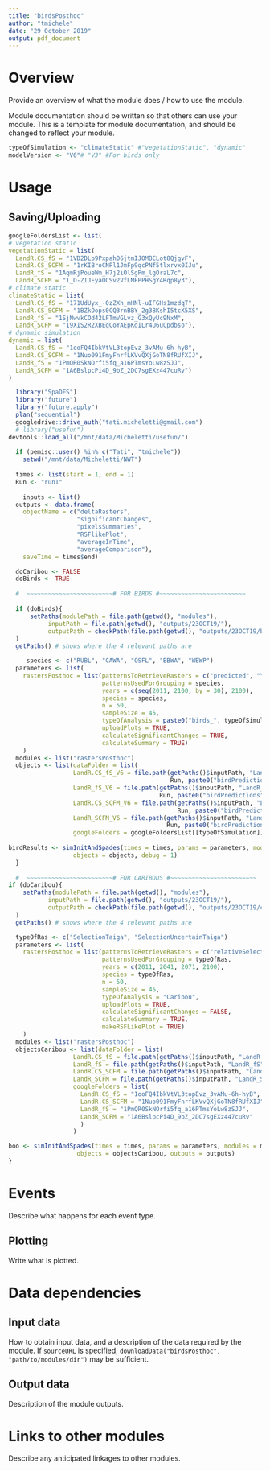 ```yaml
---
title: "birdsPosthoc"
author: "tmichele"
date: "29 October 2019"
output: pdf_document
---
```


# Overview

Provide an overview of what the module does / how to use the module.

Module documentation should be written so that others can use your module.
This is a template for module documentation, and should be changed to reflect your module.

```r
typeOfSimulation <- "climateStatic" #"vegetationStatic", "dynamic"
modelVersion <- "V6"# "V3" #For birds only
```

# Usage

## Saving/Uploading

```r
googleFoldersList <- list(
# vegetation static
vegetationStatic = list(
  LandR.CS_fS = "1VD2DLb9Pxpah06jtmIJOMBCLot8QjgvF",
  LandR.CS_SCFM = "1rKIBroCNPl1JmFp9qcPNf5tlxrvx0IJu",
  LandR_fS = "1AqmRjPoueWm_H7j2iOlSgPm_lgOraL7c",
  LandR_SCFM = "1_O-ZIJEyaOCSv2VfLMFPPHSgY4Rqp8y3"),
# climate static
climateStatic = list(
  LandR.CS_fS = "171UdUyx_-0zZXh_mHNl-uIFGHs1mzdqT",
  LandR.CS_SCFM = "1BZkOops0CQ3rnBBY_2g38KshI5tcX5XS",
  LandR_fS = "1SjNwvkCOd42LFTmVGLvz_G3xQyUc9NxM",
  LandR_SCFM = "19XIS2R2XBEqCoYAEpKdILr4U6uCpdbso"),
# dynamic simulation
dynamic = list(
  LandR.CS_fS = "1ooFQ4IbkVtVL3topEvz_3vAMu-6h-hyB",
  LandR.CS_SCFM = "1Nuo091FmyFnrfLKVvQXjGoTN8fRUfXIJ",
  LandR_fS = "1PmQR0SkNOrfi5fq_a16PTmsYoLw8zSJJ",
  LandR_SCFM = "1A6BslpcPi4D_9bZ_2DC7sgEXz447cuRv")
)
```


```r
  library("SpaDES")
  library("future")
  library("future.apply")
  plan("sequential")
  googledrive::drive_auth("tati.micheletti@gmail.com")
  # library("usefun")
devtools::load_all("/mnt/data/Micheletti/usefun/")
  
  if (pemisc::user() %in% c("Tati", "tmichele"))
    setwd("/mnt/data/Micheletti/NWT")
  
  times <- list(start = 1, end = 1)
  Run <- "run1"
  
    inputs <- list()
  outputs <- data.frame(
    objectName = c("deltaRasters",
                   "significantChanges",
                   "pixelsSummaries",
                   "RSFlikePlot",
                   "averageInTime",
                   "averageComparison"),
    saveTime = times$end)

  doCaribou <- FALSE
  doBirds <- TRUE
  
  #  ~~~~~~~~~~~~~~~~~~~~~~~~# FOR BIRDS #~~~~~~~~~~~~~~~~~~~~~~~~
  
  if (doBirds){
      setPaths(modulePath = file.path(getwd(), "modules"),
           inputPath = file.path(getwd(), "outputs/23OCT19/"),
           outputPath = checkPath(file.path(getwd(), "outputs/23OCT19/birdResults", typeOfSimulation), create = TRUE)
  )
  getPaths() # shows where the 4 relevant paths are

     species <- c("RUBL", "CAWA", "OSFL", "BBWA", "WEWP")
  parameters <- list(
    rastersPosthoc = list(patternsToRetrieveRasters = c("predicted", "Year", "tif"),
                          patternsUsedForGrouping = species,
                          years = c(seq(2011, 2100, by = 30), 2100),
                          species = species, 
                          n = 50,
                          sampleSize = 45,
                          typeOfAnalysis = paste0("birds_", typeOfSimulation),
                          uploadPlots = TRUE,
                          calculateSignificantChanges = TRUE,
                          calculateSummary = TRUE)
    )
  modules <- list("rastersPosthoc")
  objects <- list(dataFolder = list(
                  LandR.CS_fS_V6 = file.path(getPaths()$inputPath, "LandR.CS_fS", 
                                             Run, paste0("birdPredictions", modelVersion, typeOfSimulation)),
                  LandR_fS_V6 = file.path(getPaths()$inputPath, "LandR_fS", 
                                          Run, paste0("birdPredictions", modelVersion, typeOfSimulation)),
                  LandR.CS_SCFM_V6 = file.path(getPaths()$inputPath, "LandR.CS_SCFM", 
                                               Run, paste0("birdPredictions", modelVersion, typeOfSimulation)),
                  LandR_SCFM_V6 = file.path(getPaths()$inputPath, "LandR_SCFM", 
                                            Run, paste0("birdPredictions", modelVersion, typeOfSimulation))),
                  googleFolders = googleFoldersList[[typeOfSimulation]])
  
birdResults <- simInitAndSpades(times = times, params = parameters, modules = modules,
                  objects = objects, debug = 1)
  }
  
  #  ~~~~~~~~~~~~~~~~~~~~~~~~# FOR CARIBOUS #~~~~~~~~~~~~~~~~~~~~~~~~
if (doCaribou){
    setPaths(modulePath = file.path(getwd(), "modules"),
           inputPath = file.path(getwd(), "outputs/23OCT19/"),
           outputPath = checkPath(file.path(getwd(), "outputs/23OCT19/caribouResults"), create = TRUE)
  )
  getPaths() # shows where the 4 relevant paths are

  typeOfRas <- c("SelectionTaiga", "SelectionUncertainTaiga")
  parameters <- list(
    rastersPosthoc = list(patternsToRetrieveRasters = c("relativeSelection", "Year", "tif"),
                          patternsUsedForGrouping = typeOfRas,
                          years = c(2011, 2041, 2071, 2100),
                          species = typeOfRas, 
                          n = 50,
                          sampleSize = 45,
                          typeOfAnalysis = "Caribou",
                          uploadPlots = TRUE,
                          calculateSignificantChanges = FALSE,
                          calculateSummary = TRUE,
                          makeRSFLikePlot = TRUE)
    )
  modules <- list("rastersPosthoc")
  objectsCaribou <- list(dataFolder = list(
                  LandR.CS_fS = file.path(getPaths()$inputPath, "LandR.CS_fS", Run, "caribouPredictions"),
                  LandR_fS = file.path(getPaths()$inputPath, "LandR_fS", Run, "caribouPredictions"),
                  LandR.CS_SCFM = file.path(getPaths()$inputPath, "LandR.CS_SCFM", Run, "caribouPredictions"),
                  LandR_SCFM = file.path(getPaths()$inputPath, "LandR_SCFM", Run, "caribouPredictions")),
                  googleFolders = list(
                    LandR.CS_fS = "1ooFQ4IbkVtVL3topEvz_3vAMu-6h-hyB",
                    LandR.CS_SCFM = "1Nuo091FmyFnrfLKVvQXjGoTN8fRUfXIJ",
                    LandR_fS = "1PmQR0SkNOrfi5fq_a16PTmsYoLw8zSJJ",
                    LandR_SCFM = "1A6BslpcPi4D_9bZ_2DC7sgEXz447cuRv"
                    )
                  )

boo <- simInitAndSpades(times = times, params = parameters, modules = modules,
                   objects = objectsCaribou, outputs = outputs)
}

```

# Events

Describe what happens for each event type.

## Plotting

Write what is plotted.

# Data dependencies

## Input data

How to obtain input data, and a description of the data required by the module.
If `sourceURL` is specified, `downloadData("birdsPosthoc", "path/to/modules/dir")` may be sufficient.

## Output data

Description of the module outputs.

# Links to other modules

Describe any anticipated linkages to other modules.

